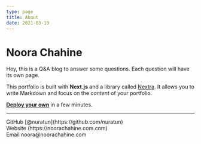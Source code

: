 ```yaml
---
type: page
title: About
date: 2021-03-19
---
```


# Noora Chahine

Hey, this is a Q&A blog to answer some questions. Each question will have its own page.

This portfolio is built with **Next.js** and a library called [Nextra](https://nextra.vercel.app/). It allows you to write Markdown and focus on the _content_ of your portfolio.

[**Deploy your own**](https://vercel.com/new/git/external?repository-url=https://github.com/vercel-solutions/nextjs-portfolio-starter&project-name=portfolio&repository-name=portfolio) in a few minutes.

---

<div>
  GitHub [@nuratun](https://github.com/nuratun)
  <br />
  Website (https://noorachahine.com.com)
  <br />
  Email noora@noorachahine.com
</div>
